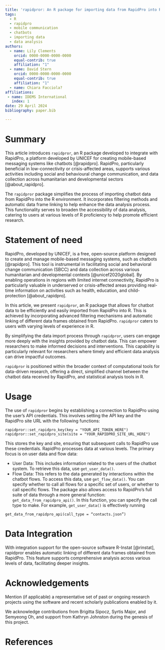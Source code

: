 ```yaml
---
title: 'rapidpror: An R package for importing data from RapidPro into R'
tags:
  - R
  - rapidpro
  - mobile communication
  - chatbots
  - importing data
  - data analysis
authors:
  - name: Lily Clements
    orcid: 0000-0000-0000-0000
    equal-contrib: true
    affiliation: "1"
  - name: David Stern
    orcid: 0000-0000-0000-0000
    equal-contrib: true
    affiliation: "1"
  - name: Chiara Facciola?
affiliations:
 - name: IDEMS International
   index: 1
date: 29 April 2024
bibliography: paper.bib

---
```


# Summary

This article introduces `rapidpror`, an R package developed to integrate with RapidPro, a platform developed by UNICEF for creating mobile-based messaging systems like chatbots [@rapidpro]. RapidPro, particularly beneficial in low-connectivity or crisis-affected areas, supports various activities including social and behavioural change communication, and data collection across humanitarian and developmental sectors [@about_rapidpro].

The `rapidpror` package simplifies the process of importing chatbot data from RapidPro into the R environment. It incorporates filtering methods and automatic data frame linking to help enhance the data analysis process. This functionality serves to broaden the accessibility of data analysis, catering to users at various levels of R proficiency to help promote efficient research.

# Statement of need

RapidPro, developed by UNICEF, is a free, open-source platform designed to create and manage mobile-based messaging systems, such as chatbots [@rapidpro]. This tool is instrumental in facilitating social and behavioral change communication (SBCC) and data collection across various humanitarian and developmental contexts [@unicef2020global]. By enabling operations in regions with limited internet connectivity, RapidPro is particularly valuable in underserved or crisis-affected areas providing real-time information on activities such as health, education, and child-protection [@about_rapidpro].

In this article, we present `rapidpror`, an R package that allows for chatbot data to be efficiently and easily imported from RapidPro into R. This is achieved by incorporating advanced filtering mechanisms and automatic linking of different data frames obtained from RapidPro. `rapidpror` caters to users with varying levels of experience in R.

By simplifying the data import process through `rapidpror`, users can engage more deeply with the insights provided by chatbot data. This can empower researchers to make informed decisions and interventions. This capability is particularly relevant for researchers where timely and efficient data analysis can drive impactful outcomes. 

`rapidpror` is positioned within the broader context of computational tools for data-driven research, offering a direct, simplified channel between the chatbot data received by RapidPro, and statistical analysis tools in R.

# Usage

The use of `rapidpror` begins by establishing a connection to RapidPro using the user's API credentials. This involves setting the API key and the RapidPro site URL with the following functions:

```
rapidpror::set_rapidpro_key(key = "YOUR_API_TOKEN_HERE")
rapidpror::set_rapidpro_site(site = "YOUR_RAPIDPRO_SITE_URL_HERE")
```

This stores the key and site, ensuring that subsequent calls to RapidPro use these credentials. RapidPro processes data at various levels. The primary focus is on user data and flow data:

- User Data: This includes information related to the users of the chatbot system. To retrieve this data, use `get_user_data()`.
- Flow Data: This refers to the data generated by interactions within the chatbot flows. To access this data, use `get_flow_data()`. You can specify whether to call all flows for a specific set of users, or whether to call specific flows. 
The package also allows access to RapidPro’s full suite of data through a more general function: `get_data_from_rapidpro_api()`. In this function, you can specify the call type to make. For example, `get_user_data()` is effectively running

`get_data_from_rapidpro_api(call_type = “contacts.json”)`

# Data Integration
With integration support for the open-source software R-Instat [@rinstat], rapidpror enables automatic linking of different data frames obtained from RapidPro. This feature supports comprehensive analysis across various levels of data, facilitating deeper insights.

# Acknowledgements
Mention (if applicable) a representative set of past or ongoing research projects using the software and recent scholarly publications enabled by it.

We acknowledge contributions from Brigitta Sipocz, Syrtis Major, and Semyeong
Oh, and support from Kathryn Johnston during the genesis of this project.

# References